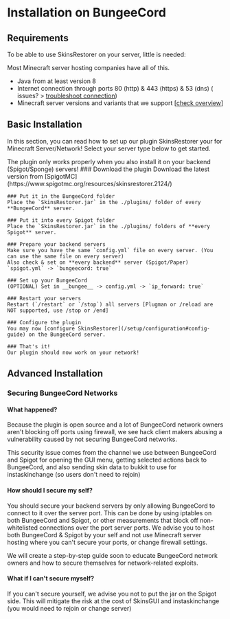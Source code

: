 
# Installation on BungeeCord

## Requirements

To be able to use SkinsRestorer on your server, little is needed:

<Callout emoji="📔">
    Most Minecraft server hosting companies have all of this.
</Callout>

* Java from at least version 8
* Internet connection through ports 80 (http) & 443 (https) & 53 (dns) (
issues? > [troubleshoot connection](https://github.com/SkinsRestorer/SkinsRestorerX/wiki/Troubleshoot#connection))
* Minecraft server versions and variants that we
support [[check overview](https://github.com/SkinsRestorer/SkinsRestorerX/blob/master/README.md)]

## Basic Installation

In this section, you can read how to set up our plugin SkinsRestorer your for Minecraft Server/Network!
Select your server type below to get started.

<Callout type="info" emoji="ℹ️">
    The plugin only works properly when you also install it on your backend (Spigot/Sponge) servers!
</Callout>

<Steps>
    ### Download the plugin
    Download the latest version from [SpigotMC](https://www.spigotmc.org/resources/skinsrestorer.2124/)

    ### Put it in the BungeeCord folder
    Place the `SkinsRestorer.jar` in the ./plugins/ folder of every **BungeeCord** server.

    ### Put it into every Spigot folder
    Place the `SkinsRestorer.jar` in the ./plugins/ folders of **every Spigot** server.

    ### Prepare your backend servers
    Make sure you have the same `config.yml` file on every server. (You can use the same file on every server)
    Also check & set on **every backend** server (Spigot/Paper) `spigot.yml` -> `bungeecord: true`

    ### Set up your BungeeCord
    (OPTIONAL) Set in __bungee__ -> config.yml -> `ip_forward: true`

    ### Restart your servers
    Restart (`/restart` or `/stop`) all servers [Plugman or /reload are NOT supported, use /stop or /end]

    ### Configure the plugin
    You may now [configure SkinsRestorer](/setup/configuration#config-guide) on the BungeeCord server.

    ### That's it!
    Our plugin should now work on your network!
</Steps>

## Advanced Installation

### Securing BungeeCord Networks

#### What happened?

Because the plugin is open source and a lot of BungeeCord network owners aren't blocking off ports using firewall, we see
hack client makers abusing a vulnerability caused by not securing BungeeCord networks.

This security issue comes from the channel we use between BungeeCord and Spigot for opening the GUI menu, getting selected
actions back to BungeeCord, and also sending skin data to bukkit to use for instaskinchange (so users don't need to rejoin)

#### How should I secure my self?

You should secure your backend servers by only allowing BungeeCord to connect to it over the server port. This can be done
by using iptables on both BungeeCord and Spigot, or other measurements that block off non-whitelisted connections over the
port server ports. We advise you to host both BungeeCord & Spigot by your self and not use Minecraft server hosting where
you can't secure your ports, or change firewall settings.

We will create a step-by-step guide soon to educate BungeeCord network owners and how to secure themselves for network-related exploits.

#### What if I can't secure myself?

If you can't secure yourself, we advise you not to put the jar on the Spigot side. This will mitigate the risk at the
cost of SkinsGUI and instaskinchange (you would need to rejoin or change server)
